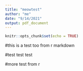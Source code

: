 ```yaml
---
title: "meowtest"
author: "me"
date: "9/14/2021"
output: pdf_document
---
```


```r
knitr::opts_chunk$set(echo = TRUE)
```

#this is a test too from r markdown


#test test test

#more test from r
